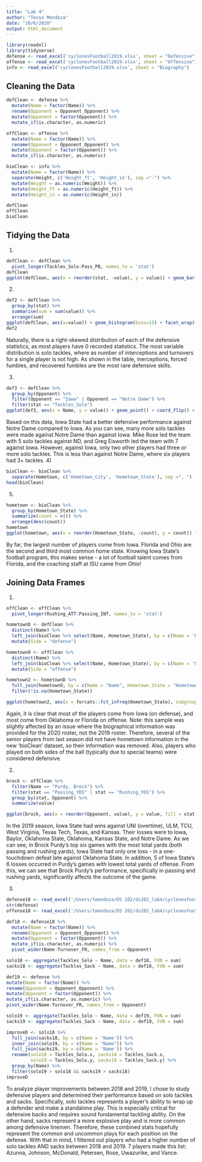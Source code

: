 ```yaml
---
title: "Lab 4"
author: "Tessa Mendoza"
date: "10/6/2020"
output: html_document
---
```


```r
library(readxl)
library(tidyverse)
defense <- read_excel('cyclonesFootball2019.xlsx', sheet = "Defensive")
offense <- read_excel('cyclonesFootball2019.xlsx', sheet = "Offensive")
info <- read_excel('cyclonesFootball2019.xlsx', sheet = "Biography")
```

## Cleaning the Data
```r
defClean <- defense %>%
  mutate(Name = factor(Name)) %>%
  rename(Opponent = Opponent_Opponent) %>%
  mutate(Opponent = factor(Opponent)) %>%
  mutate_if(is.character, as.numeric)

offClean <- offense %>%
  mutate(Name = factor(Name)) %>%
  rename(Opponent = Opponent_Opponent) %>%
  mutate(Opponent = factor(Opponent)) %>%
  mutate_if(is.character, as.numeric)

bioClean <- info %>%
  mutate(Name = factor(Name)) %>%
  separate(Height, c('Height_ft', 'Height_in'), sep ="-") %>%
  mutate(Weight = as.numeric(Weight)) %>%
  mutate(Height_ft = as.numeric(Height_ft)) %>%
  mutate(Height_in = as.numeric(Height_in))
```
```r
defClean
offClean
bioClean
```


## Tidying the Data

1)
```r
defClean <- defClean %>%
  pivot_longer(Tackles_Solo:Pass_PB, names_to = 'stat')
defClean
ggplot(defClean, aes(x = reorder(stat, -value), y = value)) + geom_bar(stat = 'identity') + coord_flip() + labs(x = 'Frequency', y = 'Stat', title = 'Frequency of Defensive Stats')
```

2) 
```r
def2 <- defClean %>%
  group_by(stat) %>%
  summarise(sum = sum(value)) %>%
  arrange(sum)
ggplot(defClean, aes(x=value)) + geom_histogram(bins=15) + facet_wrap(~stat)
def2
```

Naturally, there is a right-skewed distribution of each of the defensive statistics, as most players have 0 recorded statistics. The most variable distribution is solo tackles, where as number of interceptions and turnovers for a single player is not high. As shown in the table, inerceptions, forced fumbles, and recovered fumbles are the most rare defensive skills. 

3)
```r
def3 <- defClean %>%
  group_by(Opponent) %>%
  filter(Opponent == "Iowa" | Opponent == "Notre Dame") %>%
  filter(stat == "Tackles_Solo")
ggplot(def3, aes(x = Name, y = value)) + geom_point() + coord_flip() + facet_wrap(~Opponent)
```

Based on this data, Iowa State had a better defensive performance against Notre Dame compared to Iowa. As you can see, many more solo tackles were made against Notre Dame than against Iowa. Mike Rose led the team with 5 solo tackles against ND, and Greg Eisworth led the team with 7 against Iowa. However, against Iowa, only two other players had three or more solo tackles. This is less than against Notre Dame, where six players had 3+ tackles. 
4)
```r
bioClean <- bioClean %>%
  separate(Hometown, c('Hometown_City', 'Hometown_State'), sep =", ")
head(bioClean)
```

5) 
```r
hometown <- bioClean %>%
  group_by(Hometown_State) %>%
  summarize(count = n()) %>%
  arrange(desc(count))
hometown
ggplot(hometown, aes(x = reorder(Hometown_State, -count), y = count)) + geom_bar(stat = 'identity') + coord_flip() + labs(x = 'Number of Players', y = 'Hometown State', title = 'Number of ISU Football Players from Each State')
```

By far, the largest number of players come from Iowa. Florida and Ohio are the second and third most common home state. Knowing Iowa State's football program, this makes sense - a lot of football talent comes from Florida, and the coaching staff at ISU came from Ohio!


## Joining Data Frames

1) 
```r
offClean <- offClean %>%
  pivot_longer(Rushing_ATT:Passing_INT, names_to = 'stat')

hometownD <- defClean %>%
  distinct(Name) %>%
  left_join(bioClean %>% select(Name, Hometown_State), by = c(Name = 'Name')) %>%
  mutate(Side = "defense")

hometownO <- offClean %>%
  distinct(Name) %>%
  left_join(bioClean %>% select(Name, Hometown_State), by = c(Name = 'Name')) %>%
  mutate(Side = "offense")

hometown2 <- hometownD %>%
  full_join(hometownO, by = c(Name = "Name", Hometown_State = "Hometown_State", Side = "Side")) %>%
  filter(!is.na(Hometown_State))

ggplot(hometown2, aes(x = forcats::fct_infreq(Hometown_State), subgroup = Side, fill = Side)) + geom_bar(position = "stack") + coord_flip() + labs(x = 'Hometown State', y = 'Number of Players', title = 'Number of ISU Football Players from Each State by Position')
```

Again, it is clear that most of the players come from Iowa (on defense), and most come from Oklahoma or Florida on offense. Note: this sample was slightly affected by an issue where the biographical information was provided for the 2020 roster, not the 2019 roster. Therefore, several of the senior players from last season did not have hometown information in the new 'bioClean' dataset, so their information was removed. Also, players who played on both sides of the ball (typically due to special teams) were considered defensive.

2) 
```r
brock <- offClean %>%
  filter(Name == "Purdy, Brock") %>%
  filter(stat == "Passing_YDS" | stat == "Rushing_YDS") %>%
  group_by(stat, Opponent) %>%
  summarize(value)

ggplot(brock, aes(x = reorder(Opponent, value), y = value, fill = stat)) + geom_bar(stat = 'identity', position = 'stack') + coord_flip() + labs(x = "Opponent", y = "Total Yards", title = "Brock Purdy's Total Rushing and Passing Yards by Game")
```

In the 2019 season, Iowa State had wins against UNI (overtime), ULM, TCU, West Virginia, Texas Tech, Texas, and Kansas. Their losses were to Iowa, Baylor, Oklahoma State, Oklahoma, Kansas State, and Notre Dame. As we can see, in Brock Purdy's top six games with the most total yards (both passing and rushing yards), Iowa State had only one loss - in a one-touchdown defeat late against Oklahoma State. In addition, 5 of Iowa State's 6 losses occurred in Purdy's games with lowest total yards of offense. From this, we can see that Brock Purdy's performance, specifically in passing and rushing yards, significantly affects the outcome of the game.

3) 
```r
defense18 <- read_excel('/Users/tmendoza/DS 202/ds202_lab4/cyclonesFootball2018.xlsx', sheet = "Defensive")
str(defense)
offense18 <- read_excel('/Users/tmendoza/DS 202/ds202_lab4/cyclonesFootball2018.xlsx', sheet = "Offensive")

def18 <- defense18 %>%
  mutate(Name = factor(Name)) %>%
  rename(Opponent = Opponent_Opponent) %>%
  mutate(Opponent = factor(Opponent)) %>%
  mutate_if(is.character, as.numeric) %>%
  pivot_wider(Name:Turnover_FR, names_from = Opponent)

solo18 <- aggregate(Tackles_Solo ~ Name, data = def18, FUN = sum)
sacks18 <- aggregate(Tackles_Sack ~ Name, data = def18, FUN = sum)

def19 <- defense %>%
mutate(Name = factor(Name)) %>%
rename(Opponent = Opponent_Opponent) %>%
mutate(Opponent = factor(Opponent)) %>%
mutate_if(is.character, as.numeric) %>%
pivot_wider(Name:Turnover_FR, names_from = Opponent)

solo19 <- aggregate(Tackles_Solo ~ Name, data = def19, FUN = sum)
sacks19 <- aggregate(Tackles_Sack ~ Name, data = def19, FUN = sum)

improveD <- solo18 %>%
  full_join(sacks18, by = c(Name = 'Name')) %>%
  inner_join(solo19, by = c(Name = "Name")) %>%
  full_join(sacks19, by = c(Name = 'Name')) %>%
  rename(solo18 = Tackles_Solo.x, sacks18 = Tackles_Sack.x, 
         solo19 = Tackles_Solo.y, sacks19 = Tackles_Sack.y) %>%
  group_by(Name) %>%
  filter(solo19 > solo18 && sacks19 > sacks18)
improveD
```

To analyze player improvements between 2018 and 2019, I chose to study defensive players and determined their performance based on solo tackles and sacks. Specifically, solo tackles represents a player's ability to wrap up a defender and make a standalone play. This is especially critical for defensive backs and requires sound fundamental tackling ability. On the other hand, sacks represent a more explosive play and is more common among defensive linemen. Therefore, these combined stats hopefully represent the common and uncommon plays for each position on the defense. With that in mind, I filtered out players who had a higher number of solo tackles AND sacks between 2018 and 2019. 7 players made this list: Azunna, Johnson, McDonald, Petersen, Rose, Uwazurike, and Vance. 

